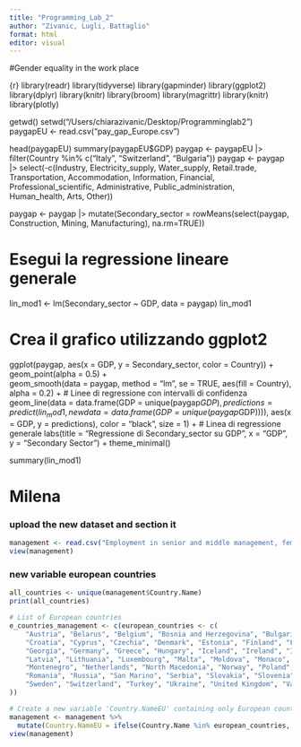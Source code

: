 ```yaml
---
title: "Programming_Lab_2"
author: "Zivanic, Lugli, Battaglio"
format: html
editor: visual
---
```


#Gender equality in the work place

{r}
library(readr)
library(tidyverse)
library(gapminder)
library(ggplot2)
library(dplyr)
library(knitr)
library(broom)
library(magrittr)
library(knitr)
library(plotly)

getwd()
setwd("/Users/chiarazivanic/Desktop/Programminglab2")
paygapEU <- read.csv("pay_gap_Europe.csv")

head(paygapEU)
summary(paygapEU$GDP)
paygap <- paygapEU |> filter(Country %in% c("Italy", "Switzerland", "Bulgaria")) 
paygap <- paygap |> select(-c(Industry, Electricity_supply, Water_supply, Retail.trade, Transportation, Accommodation, Information, Financial, Professional_scientific, Administrative, Public_administration, Human_health, Arts, Other))

paygap <- paygap |> mutate(Secondary_sector = rowMeans(select(paygap, Construction, Mining, Manufacturing), na.rm=TRUE))

# Esegui la regressione lineare generale 
lin_mod1 <- lm(Secondary_sector ~ GDP, data = paygap)
lin_mod1

# Crea il grafico utilizzando ggplot2
ggplot(paygap, aes(x = GDP, y = Secondary_sector, color = Country)) +
  geom_point(alpha = 0.5) +  
  geom_smooth(data = paygap, method = "lm", se = TRUE, aes(fill = Country), alpha = 0.2) +  # Linee di regressione con intervalli di confidenza
  geom_line(data = data.frame(GDP = unique(paygap$GDP), predictions = predict(lin_mod1, newdata = data.frame(GDP = unique(paygap$GDP)))), 
            aes(x = GDP, y = predictions), color = "black", size = 1) +  # Linea di regressione generale
  labs(title = "Regressione di Secondary_sector su GDP",
       x = "GDP",
       y = "Secondary Sector") +
  theme_minimal()

summary(lin_mod1)

# Milena
### upload the new dataset and section it
```r
management <- read.csv("Employment in senior and middle management, female (%).csv")
view(management)
```

### new variable european countries
```r
all_countries <- unique(management$Country.Name)
print(all_countries)

# List of European countries
e_countries_management <- c(european_countries <- c(
    "Austria", "Belarus", "Belgium", "Bosnia and Herzegovina", "Bulgaria", 
    "Croatia", "Cyprus", "Czechia", "Denmark", "Estonia", "Finland", "France", 
    "Georgia", "Germany", "Greece", "Hungary", "Iceland", "Ireland", "Italy", 
    "Latvia", "Lithuania", "Luxembourg", "Malta", "Moldova", "Monaco", 
    "Montenegro", "Netherlands", "North Macedonia", "Norway", "Poland", "Portugal", 
    "Romania", "Russia", "San Marino", "Serbia", "Slovakia", "Slovenia", "Spain", 
    "Sweden", "Switzerland", "Turkey", "Ukraine", "United Kingdom", "Vatican City"
))

# Create a new variable 'Country.NameEU' containing only European countries
management <- management %>%
  mutate(Country.NameEU = ifelse(Country.Name %in% european_countries, Country.Name, NA))
view(management)

```
